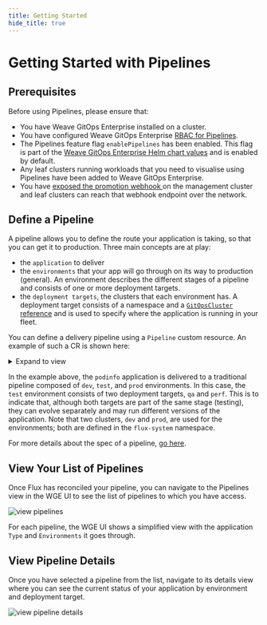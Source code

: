 ```yaml
---
title: Getting Started
hide_title: true
---
```



# Getting Started with Pipelines <TierLabel tiers="Enterprise" />

<AlphaWarning/>

## Prerequisites

Before using Pipelines, please ensure that:
- You have Weave GitOps Enterprise installed on a cluster.
- You have configured Weave GitOps Enterprise [RBAC for Pipelines](../authorization).
- The Pipelines feature flag `enablePipelines` has been enabled. This flag is part of the [Weave GitOps Enterprise Helm chart values](https://docs.gitops.weave.works/docs/references/helm-reference/) and is enabled by default.
- Any leaf clusters running workloads that you need to visualise using Pipelines have been added to Weave GitOps Enterprise.
- You have [exposed the promotion webhook ](../promoting-applications/#expose-the-promotion-webhook) on the management cluster and leaf clusters can reach that webhook endpoint over the network.

## Define a Pipeline

A pipeline allows you to define the route your application is taking, so that you can get it to production. Three main concepts are at play:
- the `application` to deliver
- the `environments` that your app will go through on its way to production (general). An environment describes the different stages of a pipeline and consists of one or more deployment targets.
- the `deployment targets`, the clusters that each environment has. A deployment target consists of a namespace and a [`GitOpsCluster` reference](../cluster-management/managing-clusters-without-capi.mdx) and is used to specify where the application is running in your fleet.

You can define a delivery pipeline using a `Pipeline` custom resource. An example of such a CR is shown here:

<details><summary>Expand to view</summary>

```yaml
---
apiVersion: pipelines.weave.works/v1alpha1
kind: Pipeline
metadata:
  name: podinfo-02
  namespace: flux-system
spec:
  appRef:
    apiVersion: helm.toolkit.fluxcd.io/v2beta1
    kind: HelmRelease
    name: podinfo
  environments:
    - name: dev
      targets:
        - namespace: podinfo-02-dev
          clusterRef:
            kind: GitopsCluster
            name: dev
            namespace: flux-system
    - name: test
      targets:
        - namespace: podinfo-02-qa
          clusterRef:
            kind: GitopsCluster
            name: dev
            namespace: flux-system
        - namespace: podinfo-02-perf
          clusterRef:
            kind: GitopsCluster
            name: dev
            namespace: flux-system
    - name: prod
      targets:
        - namespace: podinfo-02-prod
          clusterRef:
            kind: GitopsCluster
            name: prod
            namespace: flux-system
```

</details>

In the example above, the `podinfo` application is delivered to a traditional pipeline composed of `dev`, `test`, and `prod` environments. In this case, the `test` environment consists of two deployment targets, `qa` and `perf`. This is to indicate that, although both targets are part of the same stage (testing), they can evolve separately and may run different versions of the application. Note that two clusters, `dev` and `prod`, are used for the environments; both
are defined in the `flux-system` namespace.

For more details about the spec of a pipeline, [go here](spec/v1alpha1/pipeline.mdx).

## View Your List of Pipelines

Once Flux has reconciled your pipeline, you can navigate to the Pipelines view in the WGE UI to see the list of pipelines to which you have access.

![view pipelines](img/view-pipelines.png)

For each pipeline, the WGE UI shows a simplified view with the application `Type` and `Environments` it goes through.

## View Pipeline Details

Once you have selected a pipeline from the list, navigate to its details view where you can see the current status of your application by environment and deployment target.

![view pipeline details](img/view-pipeline-details.png)
